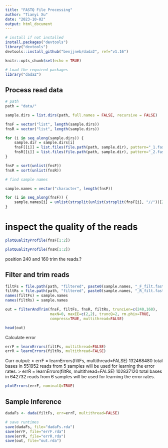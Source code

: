 ```yaml
---
title: "FASTQ File Processing"
author: "Tianyi Xu"
date: "2023-10-02"
output: html_document
---
```


```r
# install if not installed
install.packages("devtools")
library("devtools")
devtools::install_github("benjjneb/dada2", ref="v1.16") 
```

```r
knitr::opts_chunk$set(echo = TRUE)

# Load the required packages
library("dada2")
```

## Process read data

```r
# path
path = "data/"

sample.dirs = list.dirs(path, full.names = FALSE, recursive = FALSE)
```

```r
fnsF = vector("list", length(sample.dirs))
fnsR = vector("list", length(sample.dirs))

for (i in seq_along(sample.dirs)) {
    sample.dir = sample.dirs[i]
    fnsF[[i]] = list.files(file.path(path, sample.dir), pattern="_1.fastq", full.names=TRUE)
    fnsR[[i]] = list.files(file.path(path, sample.dir), pattern="_2.fastq", full.names=TRUE)
}

fnsF = sort(unlist(fnsF))
fnsR = sort(unlist(fnsR))

# find sample names

sample.names = vector("character", length(fnsF))

for (i in seq_along(fnsF)) {
    sample.names[i] = unlist(strsplit(unlist(strsplit(fnsF[i], "//"))[2], "/"))[1]
}
```

# inspect the quality of the reads

```r
plotQualityProfile(fnsF[1:2])
```

```r
plotQualityProfile(fnsR[1:2])
```



position 240 and 160 trim the reads.?

## Filter and trim reads

```r
filtFs = file.path(path, "filtered", paste0(sample.names, "_F_filt.fastq.gz"))
filtRs = file.path(path, "filtered", paste0(sample.names, "_R_filt.fastq.gz"))
names(filtFs) = sample.names
names(filtRs) = sample.names

out = filterAndTrim(fnsF, filtFs, fnsR, filtRs, truncLen=c(240,160),
                    maxN=0, maxEE=c(2,2), truncQ=2, rm.phix=TRUE,
                    compress=TRUE, multithread=FALSE)
```

```r
head(out)
```

Calculate error

```r
errF = learnErrors(filtFs, multithread=FALSE)
errR = learnErrors(filtRs, multithread=FALSE)
```

Curr output: > errF = learnErrors(filtFs, multithread=FALSE)
132468480 total bases in 551952 reads from 5 samples will be used for learning the error rates.
> errR = learnErrors(filtRs, multithread=FALSE)
102837120 total bases in 642732 reads from 6 samples will be used for learning the error rates.

```r
plotErrors(errF, nominalQ=TRUE)
```

## Sample Inference

```r
dadaFs <- dada(filtFs, err=errF, multithread=FALSE)
```

```r
# save runtimes
save(dadaFs, file="dadaFs.rda")
save(errF, file="errF.rda")
save(errR, file="errR.rda")
save(out, file="out.rda")
```
